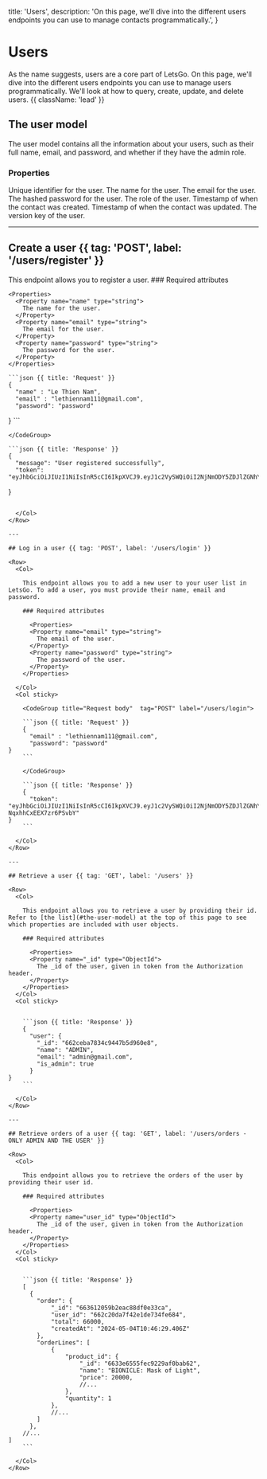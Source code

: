   title: 'Users',
  description:
    'On this page, we’ll dive into the different users endpoints you can use to manage contacts programmatically.',
}

# Users

As the name suggests, users are a core part of LetsGo. On this page, we'll dive into the different users endpoints you can use to manage users programmatically. We'll look at how to query, create, update, and delete users. {{ className: 'lead' }}

## The user model

The user model contains all the information about your users, such as their full name, email, and password, and whether if they have the admin role.

### Properties

<Properties>
  <Property name="_id" type="ObjectId">
    Unique identifier for the user.
  </Property>
  <Property name="name" type="string">
    The name for the user.
  </Property>
  <Property name="email" type="string">
    The email for the user.
  </Property>
  <Property name="password" type="string">
    The hashed password for the user.
  </Property>
  <Property name="is_admin" type="boolean">
    The role of the user.
  </Property>
  <Property name="created_at" type="date">
    Timestamp of when the contact was created.
  </Property>
  <Property name="updated_at" type="date">
    Timestamp of when the contact was updated.
  </Property>
  <Property name="__v" type="int-32">
    The version key of the user.
  </Property>
</Properties>

---

## Create a user {{ tag: 'POST', label: '/users/register' }}

<Row>
  <Col>
    This endpoint allows you to register a user.
  ### Required attributes

    <Properties>
      <Property name="name" type="string">
        The name for the user.
      </Property>
      <Property name="email" type="string">
        The email for the user.
      </Property>
      <Property name="password" type="string">
        The password for the user.
      </Property>
    </Properties>

  </Col>
  <Col sticky>

   <CodeGroup title="Request body" tag="POST" label="/users/register">

    ```json {{ title: 'Request' }}
    {
      "name" : "Le Thien Nam",
      "email" : "lethiennam111@gmail.com",
      "password": "password" 
}
    ```

    </CodeGroup>

    ```json {{ title: 'Response' }}
    {
      "message": "User registered successfully",
      "token": "eyJhbGciOiJIUzI1NiIsInR5cCI6IkpXVCJ9.eyJ1c2VySWQiOiI2NjNmODY5ZDJlZGNhYjhmMTZhN2ExODciLCJpYXQiOjE3MTU0MzkyNjEsImV4cCI6MTcxNTUyNTY2MX0.CdkcbMM1sm9kceWSopbXlrYZUqhpbrQGUCOgJcvOES0"
}
```

  </Col>
</Row>

---

## Log in a user {{ tag: 'POST', label: '/users/login' }}

<Row>
  <Col>

    This endpoint allows you to add a new user to your user list in LetsGo. To add a user, you must provide their name, email and password.

    ### Required attributes

      <Properties>
      <Property name="email" type="string">
        The email of the user.
      </Property>
      <Property name="password" type="string">
        The password of the user.
      </Property>
    </Properties>

  </Col>
  <Col sticky>

    <CodeGroup title="Request body"  tag="POST" label="/users/login">

    ```json {{ title: 'Request' }}
    {
      "email" : "lethiennam111@gmail.com",
      "password": "password" 
}
    ```

    </CodeGroup>

    ```json {{ title: 'Response' }}
    {
      "token": "eyJhbGciOiJIUzI1NiIsInR5cCI6IkpXVCJ9.eyJ1c2VySWQiOiI2NjNmODY5ZDJlZGNhYjhmMTZhN2ExODciLCJpYXQiOjE3MTU0Mzk1MDUsImV4cCI6MTcxNTUyNTkwNX0.3_4oS1eyIubo2YfXTD8xe_B-NqxhhCxEEX7zr6PSvbY"
}
    ```

  </Col>
</Row>

---

## Retrieve a user {{ tag: 'GET', label: '/users' }}

<Row>
  <Col>

    This endpoint allows you to retrieve a user by providing their id. Refer to [the list](#the-user-model) at the top of this page to see which properties are included with user objects.

    ### Required attributes

      <Properties>
      <Property name="_id" type="ObjectId">
        The _id of the user, given in token from the Authorization header.
      </Property>
    </Properties>
  </Col>
  <Col sticky>


    ```json {{ title: 'Response' }}
    {
      "user": {
        "_id": "662ceba7834c9447b5d960e8",
        "name": "ADMIN",
        "email": "admin@gmail.com",
        "is_admin": true
      }
}
    ```

  </Col>
</Row>

---

## Retrieve orders of a user {{ tag: 'GET', label: '/users/orders - ONLY ADMIN AND THE USER' }}

<Row>
  <Col>

    This endpoint allows you to retrieve the orders of the user by providing their user id.

    ### Required attributes

      <Properties>
      <Property name="user_id" type="ObjectId">
        The _id of the user, given in token from the Authorization header.
      </Property>
    </Properties>
  </Col>
  <Col sticky>


    ```json {{ title: 'Response' }}
    [
      {
        "order": {
            "_id": "663612059b2eac88df0e33ca",
            "user_id": "662c20da7f42e1de734fe684",
            "total": 66000,
            "createdAt": "2024-05-04T10:46:29.406Z"
        },
        "orderLines": [
            {
                "product_id": {
                    "_id": "6633e6555fec9229af0bab62",
                    "name": "BIONICLE: Mask of Light",
                    "price": 20000,
                    //...
                },
                "quantity": 1
            },
            //...
        ]
      },
    //...
]
    ```

  </Col>
</Row>